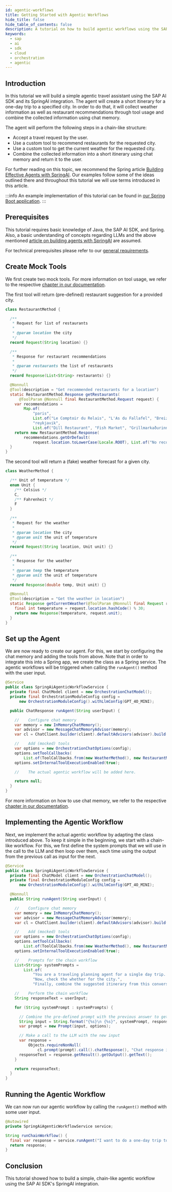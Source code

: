 ```yaml
---
id: agentic-workflows
title: Getting Started with Agentic Workflows
hide_title: false
hide_table_of_contents: false
description: A tutorial on how to build agentic workflows using the SAP AI SDK.
keywords:
  - sap
  - ai
  - sdk
  - cloud
  - orchestration
  - agentic
---
```


## Introduction

In this tutorial we will build a simple agentic travel assistant using the SAP AI SDK and its SpringAI integration.
The agent will create a short itinerary for a one-day trip to a specified city.
In order to do that, it will collect weather information as well as restaurant recommendations through tool usage and combine the collected information using chat memory.

The agent will perform the following steps in a chain-like structure:

- Accept a travel request by the user.
- Use a custom tool to recommend restaurants for the requested city.
- Use a custom tool to get the current weather for the requested city.
- Combine the collected information into a short itinerary using chat memory and return it to the user.

For further reading on this topic, we recommend the Spring article [Building Effective Agents with SpringAI](https://spring.io/blog/2025/01/21/spring-ai-agentic-patterns).
Our examples follow some of the ideas outlined there and throughout this tutorial we will use terms introduced in this article.

:::info
An example implementation of this tutorial can be found in [our Spring Boot application](https://github.com/SAP/ai-sdk-java/tree/main/sample-code/spring-app/src/main/java/com/sap/ai/sdk/app/services/SpringAiAgenticWorkflowService.java).
:::

## Prerequisites

This tutorial requires basic knowledge of Java, the SAP AI SDK, and Spring.
Also, a basic understanding of concepts regarding LLMs and the above mentioned [article on building agents with SpringAI](https://spring.io/blog/2025/01/21/spring-ai-agentic-patterns) are assumed.

For technical prerequisites please refer to our [general requirements](../overview-cloud-sdk-for-ai-java#general-requirements).

## Create Mock Tools

We first create two mock tools.
For more information on tool usage, we refer to the respective [chapter in our documentation](../spring-ai/orchestration#tool-calling).

The first tool will return (pre-defined) restaurant suggestion for a provided city.

```java
class RestaurantMethod {

  /**
   * Request for list of restaurants
   *
   * @param location the city
   */
  record Request(String location) {}

  /**
   * Response for restaurant recommendations
   *
   * @param restaurants the list of restaurants
   */
  record Response(List<String> restaurants) {}

  @Nonnull
  @Tool(description = "Get recommended restaurants for a location")
  static RestaurantMethod.Response getRestaurants(
      @ToolParam @Nonnull final RestaurantMethod.Request request) {
    var recommendations =
        Map.of(
            "paris",
            List.of("Le Comptoir du Relais", "L'As du Fallafel", "Breizh Café"),
            "reykjavik",
            List.of("Dill Restaurant", "Fish Market", "Grillmarkaðurinn"));
    return new RestaurantMethod.Response(
        recommendations.getOrDefault(
            request.location.toLowerCase(Locale.ROOT), List.of("No recommendations for this city.")));
  }
}
```

The second tool will return a (fake) weather forecast for a given city.

```java
class WeatherMethod {

  /** Unit of temperature */
  enum Unit {
    /** Celsius */
    C,
    /** Fahrenheit */
    F
  }

  /**
   * Request for the weather
   *
   * @param location the city
   * @param unit the unit of temperature
   */
  record Request(String location, Unit unit) {}

  /**
   * Response for the weather
   *
   * @param temp the temperature
   * @param unit the unit of temperature
   */
  record Response(double temp, Unit unit) {}

  @Nonnull
  @Tool(description = "Get the weather in location")
  static Response getCurrentWeather(@ToolParam @Nonnull final Request request) {
    final int temperature = request.location.hashCode() % 30;
    return new Response(temperature, request.unit);
  }
}
```

## Set up the Agent

We are now ready to create our agent.
For this, we start by configuring the chat memory and adding the tools from above.
Note that in order to integrate this into a Spring app, we create the class as a Spring service.
The agentic workflows will be triggered when calling the `runAgent()` method with the user input.

```java
@Service
public class SpringAiAgenticWorkflowService {
  private final ChatModel client = new OrchestrationChatModel();
  private final OrchestrationModuleConfig config =
      new OrchestrationModuleConfig().withLlmConfig(GPT_4O_MINI);

  public ChatResponse runAgent(String userInput) {

    //    Configure chat memory
    var memory = new InMemoryChatMemory();
    var advisor = new MessageChatMemoryAdvisor(memory);
    var cl = ChatClient.builder(client).defaultAdvisors(advisor).build();

    //    Add (mocked) tools
    var options = new OrchestrationChatOptions(config);
    options.setToolCallbacks(
        List.of(ToolCallbacks.from(new WeatherMethod(), new RestaurantMethod())));
    options.setInternalToolExecutionEnabled(true);

    //    The actual agentic workflow will be added here.

    return null;
  }
}
```

For more information on how to use chat memory, we refer to the respective [chapter in our documentation](../spring-ai/orchestration#chat-memory).

## Implementing the Agentic Workflow

Next, we implement the actual agentic workflow by adapting the class introduced above.
To keep it simple in the beginning, we start with a chain-like workflow.
For this, we first define the system prompts that we will use in the call to the LLM and then loop over them, each time using the output from the previous call as input for the next.

```java
@Service
public class SpringAiAgenticWorkflowService {
  private final ChatModel client = new OrchestrationChatModel();
  private final OrchestrationModuleConfig config =
      new OrchestrationModuleConfig().withLlmConfig(GPT_4O_MINI);

  @Nonnull
  public String runAgent(String userInput) {

    //    Configure chat memory
    var memory = new InMemoryChatMemory();
    var advisor = new MessageChatMemoryAdvisor(memory);
    var cl = ChatClient.builder(client).defaultAdvisors(advisor).build();

    //    Add (mocked) tools
    var options = new OrchestrationChatOptions(config);
    options.setToolCallbacks(
        List.of(ToolCallbacks.from(new WeatherMethod(), new RestaurantMethod())));
    options.setInternalToolExecutionEnabled(true);

    //    Prompts for the chain workflow
    List<String> systemPrompts =
        List.of(
            "You are a traveling planning agent for a single day trip. Where appropriate, use the provided tools. First, start by suggesting some restaurants for the mentioned city.",
            "Now, check the whether for the city.",
            "Finally, combine the suggested itinerary from this conversation into a short, one-sentence plan for the day trip.");

    //    Perform the chain workflow
    String responseText = userInput;

    for (String systemPrompt : systemPrompts) {

      // Combine the pre-defined prompt with the previous answer to get the new input
      String input = String.format("{%s}\n {%s}", systemPrompt, responseText);
      var prompt = new Prompt(input, options);

      // Make a call to the LLM with the new input
      var response =
          Objects.requireNonNull(
              cl.prompt(prompt).call().chatResponse(), "Chat response is null.");
      responseText = response.getResult().getOutput().getText();
    }

    return responseText;
  }
}
```

## Running the Agentic Workflow

We can now run our agentic workflow by calling the `runAgent()` method with some user input.

```java
@Autowired
private SpringAiAgenticWorkflowService service;

String runChainWorkflow() {
  final var response = service.runAgent("I want to do a one-day trip to Paris. Help me make an itinerary, please");
  return response;
}
```

## Conclusion

This tutorial showed how to build a simple, chain-like agentic workflow using the SAP AI SDK's SpringAI integration.
